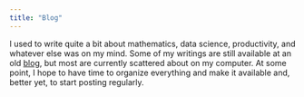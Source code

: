 ```yaml
---
title: "Blog"
---
```



I used to write quite a bit about mathematics, data science, productivity, and whatever else was on my mind. Some of my writings are still available at an old [blog](http://blog.quantitations.com), but most are currently scattered about on my computer. At some point, I hope to have time to organize everything and make it available and, better yet, to start posting regularly.